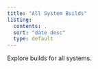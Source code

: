 ```yaml
---
title: "All System Builds"
listing:
  contents: .
  sort: "date desc"
  type: default
---
```


Explore builds for all systems.
